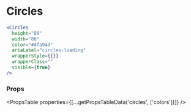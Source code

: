 ---
---


# Circles

<Circles />

```jsx live
<Circles
  height="80"
  width="80"
  color="#4fa94d"
  ariaLabel="circles-loading"
  wrapperStyle={{}}
  wrapperClass=""
  visible={true}
/>
```

### Props

<PropsTable properties={[...getPropsTableData('circles', ['colors'])]} />
